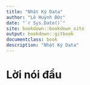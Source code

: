 ```yaml
--- 
title: "Nhật Ký Data"
author: "Lê Huỳnh Đức"
date: "`r Sys.Date()`"
site: bookdown::bookdown_site
output: bookdown::gitbook
documentclass: book
description: "Nhật Ký Data"
---
```


# Lời nói đầu {-}